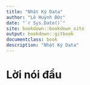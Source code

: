 ```yaml
--- 
title: "Nhật Ký Data"
author: "Lê Huỳnh Đức"
date: "`r Sys.Date()`"
site: bookdown::bookdown_site
output: bookdown::gitbook
documentclass: book
description: "Nhật Ký Data"
---
```


# Lời nói đầu {-}